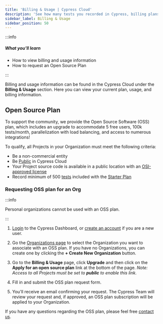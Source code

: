 ```yaml
---
title: 'Billing & Usage | Cypress Cloud'
description: 'See how many tests you recorded in Cypress, billing plans, pricing, and when your plan renews'
sidebar_label: Billing & Usage
sidebar_position: 50
---
```


:::info

##### <Icon name="question-circle" color="#4BBFD2" /> What you'll learn

- How to view billing and usage information
- How to request an Open Source Plan

:::

Billing and usage information can be found in the Cypress Cloud under the
**Billing & Usage** section. Here you can view your current plan, usage, and
billing information.

<DocsImage
  src="/img/cloud/billing/billing-and-usage-results.jpg"
  alt="Billing and Usage Results"
/>

## Open Source Plan

To support the community, we provide the Open Source Software (OSS) plan, which includes an upgrade to accommodate 5 free users, 100k tests/month, parallelization with load balancing, and access to numerous integrations!

To qualify, all Projects in
your Organization must meet the following criteria:

- Be a non-commercial entity
- Be [Public](/cloud/account-management/projects#Change-project-access) in Cypress
  Cloud
- Your Project source code is available in a public location with an
  [OSI-approved license](https://opensource.org/licenses)
- Record minimum of 500
  [tests](/cloud/faq#What-counts-as-a-test-result) included
  with the [Starter Plan](https://www.cypress.io/pricing)

### Requesting OSS plan for an Org

:::info

<Icon name="exclamation-triangle" /> Personal organizations cannot be used with an
OSS plan.

:::

1. [Login](https://on.cypress.io/dashboard) to the Cypress Dashboard, or
   [create an account](https://on.cypress.io/dashboard) if you are a new user.

2. Go the [Organizations page](https://on.cypress.io/dashboard/organizations) to
   select the Organization you want to associate with an OSS plan. If you have
   no Organizations, you can create one by clicking the **+ Create New
   Organization** button.

   <DocsImage
     src="/img/cloud/organizations/oss-plan-2-select-org.jpg"
     alt="Select or add organization"
     width="80%"
   />

3. Go to the **Billing & Usage** page, click **Upgrade** and then click on the
   **Apply for an open source plan** link at the bottom of the page. _Note:
   Access to all Projects must be set to **public** to enable this link._

   <DocsImage
     src="/img/cloud/organizations/oss-plan-3-billing.jpg"
     alt="Upgrade Plan"
   />

4. Fill in and submit the OSS plan request form.

   <DocsImage
     src="/img/cloud/organizations/oss-plan-5-billing.jpg"
     alt="OSS plan request form"
   />

5. You'll receive an email confirming your request. The Cypress Team will review
   your request and, if approved, an OSS plan subscription will be applied to
   your Organization.

If you have any questions regarding the OSS plan, please feel free
[contact us](mailto:hello@cypress.io).

